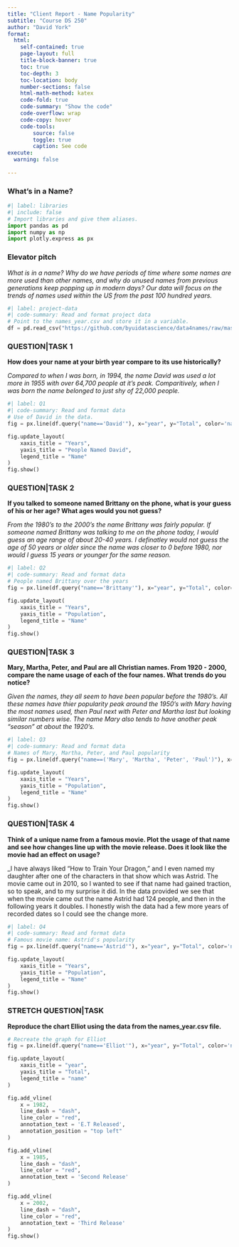 ```yaml
---
title: "Client Report - Name Popularity"
subtitle: "Course DS 250"
author: "David York"
format:
  html:
    self-contained: true
    page-layout: full
    title-block-banner: true
    toc: true
    toc-depth: 3
    toc-location: body
    number-sections: false
    html-math-method: katex
    code-fold: true
    code-summary: "Show the code"
    code-overflow: wrap
    code-copy: hover
    code-tools:
        source: false
        toggle: true
        caption: See code
execute: 
  warning: false
    
---
```


### What's in a Name?

<!-- highlight line 31 to the end and use ctrl + / (win) or command + / (mac) to uncomment out the code below, the same shortcut can be used to comment out code again. -->

```python
#| label: libraries
#| include: false
# Import libraries and give them aliases.
import pandas as pd
import numpy as np
import plotly.express as px
```


### Elevator pitch

_What is in a name? Why do we have periods of time where some names are more used than other names, and why do unused names from previous generations keep popping up in modern days? Our data will focus on the trends of names used within the US from the past 100 hundred years._

```python
#| label: project-data
#| code-summary: Read and format project data
# Point to the names_year.csv and store it in a variable.
df = pd.read_csv("https://github.com/byuidatascience/data4names/raw/master/data-raw/names_year/names_year.csv")
```


### QUESTION|TASK 1

__How does your name at your birth year compare to its use historically?__

_Compared to when I was born, in 1994, the name David was used a lot more in 1955 with over 64,700 people at it's peak. Comparitively, when I was born the name belonged to just shy of 22,000 people._ 

```python
#| label: Q1
#| code-summary: Read and format data
# Use of David in the data.
fig = px.line(df.query("name=='David'"), x="year", y="Total", color='name', title='People Named David in the US')

fig.update_layout(
    xaxis_title = "Years",
    yaxis_title = "People Named David",
    legend_title = "Name"
)
fig.show()

```

### QUESTION|TASK 2

__If you talked to someone named Brittany on the phone, what is your guess of his or her age? What ages would you not guess?__

_From the 1980's to the 2000's the name Brittany was fairly popular. If someone named Brittany was talking to me on the phone today, I would guess an age range of about 20-40 years. I definatley would not guess the age of 50 years or older since the name was closer to 0 before 1980, nor would I guess 15 years or younger for the same reason._

```python
#| label: Q2
#| code-summary: Read and format data
# People named Brittany over the years
fig = px.line(df.query("name=='Brittany'"), x="year", y="Total", color='name', title='People Named Brittany in the US')

fig.update_layout(
    xaxis_title = "Years",
    yaxis_title = "Population",
    legend_title = "Name"
)
fig.show()

```

### QUESTION|TASK 3

__Mary, Martha, Peter, and Paul are all Christian names. From 1920 - 2000, compare the name usage of each of the four names. What trends do you notice?__

_Given the names, they all seem to have been popular before the 1980's. All these names have thier popularity peak around the 1950's with Mary having the most names used, then Paul next with Peter and Martha last but looking similar numbers wise. The name Mary also tends to have another peak "season" at about the 1920's._

```python
#| label: Q3
#| code-summary: Read and format data
# Names of Mary, Martha, Peter, and Paul popularity
fig = px.line(df.query("name==('Mary', 'Martha', 'Peter', 'Paul')"), x="year", y="Total", color='name', title="People's Names in the US Over Time")

fig.update_layout(
    xaxis_title = "Years",
    yaxis_title = "Population",
    legend_title = "Name"
)
fig.show()
```

### QUESTION|TASK 4

__Think of a unique name from a famous movie. Plot the usage of that name and see how changes line up with the movie release. Does it look like the movie had an effect on usage?__

_I have always liked "How to Train Your Dragon," and I even named my daughter after one of the characters in that show which was Astrid. The movie came out in 2010, so I wanted to see if that name had gained traction, so to speak, and to my surprise it did. In the data provided we see that when the movie came out the name Astrid had 124 people, and then in the following years it doubles. I honestly wish the data had a few more years of recorded dates so I could see the change more. 
```python
#| label: Q4
#| code-summary: Read and format data
# Famous movie name: Astrid's popularity
fig = px.line(df.query("name=='Astrid'"), x="year", y="Total", color='name', title='People Named Astrid in the US')

fig.update_layout(
    xaxis_title = "Years",
    yaxis_title = "Population",
    legend_title = "Name"
)
fig.show()

```

### STRETCH QUESTION|TASK

__Reproduce the chart Elliot using the data from the names_year.csv file.__

```python
# Recreate the graph for Elliot
fig = px.line(df.query("name=='Elliot'"), x="year", y="Total", color='name', title='Elliot... What?')

fig.update_layout(
    xaxis_title = "year",
    yaxis_title = "Total",
    legend_title = "name"
)

fig.add_vline(
    x = 1982,
    line_dash = "dash",
    line_color = "red",
    annotation_text = 'E.T Released',
    annotation_position = "top left"
)

fig.add_vline(
    x = 1985,
    line_dash = "dash",
    line_color = "red",
    annotation_text = 'Second Release'
)

fig.add_vline(
    x = 2002,
    line_dash = "dash",
    line_color = "red",
    annotation_text = 'Third Release'
)
fig.show()
```
